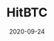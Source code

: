 ---
title: HitBTC
status: publish
date: 2020-09-24
slug: A short description for this item
website: https://hitbtc.com/iotx-to-btc
twitter:
logo:
featured_img: https://wp.gcap1.iotex.io/wp-content/uploads/2020/09/hitbtc.png
telegram:
---